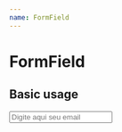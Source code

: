 ```yaml
---
name: FormField
---
```




# FormField

<PropsTable of={FormField} />

## Basic usage

<Playground>
  <FormField 
    label="Exemplo de label"
    error="Digite um email válido"
  >
    <input type="text" placeholder="Digite aqui seu email" />
  </FormField>
</Playground>